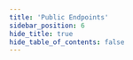 ```yaml
---
title: 'Public Endpoints'
sidebar_position: 6
hide_title: true
hide_table_of_contents: false
---
```



<PageTitle
  iconUrl="img/jackal-icon.svg"
  title="Public Endpoints"
  chainId="lupulella-2"
  version="canary-17-gb6ed8056"
/>

<Endpoints
  api="https://jackal-t-api.noders.services"
  rpc="https://jackal-t-rpc.noders.services"
  grpc="https://jackal-t-grpc.noders.services:443"
  jsonRpc=""
/>
